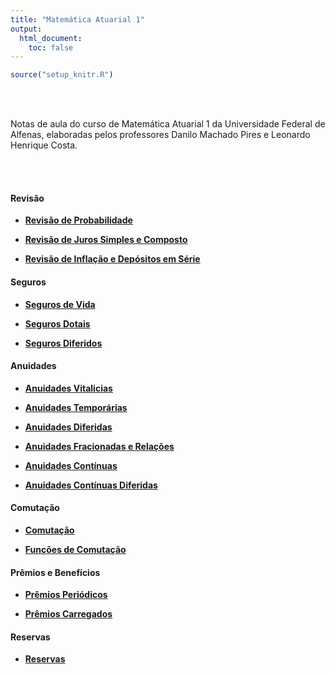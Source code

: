 ```yaml
---
title: "Matemática Atuarial 1"
output:
  html_document:
    toc: false
---
```


```r
source("setup_knitr.R")
```

<br></br>

Notas de aula do curso de Matemática Atuarial 1 da Universidade Federal de Alfenas, elaboradas pelos professores Danilo Machado Pires e Leonardo Henrique Costa.

<br></br>

#### Revisão

- <a href="https://atuaria.github.io/portalhalley/PDF/MatematicaAtuarial1/RevisaoProbabilidade.pdf"target="_blank">**Revisão de Probabilidade**</a>

- <a href="https://atuaria.github.io/portalhalley/PDF/MatematicaAtuarial1/RevisaoJurosSimpleseComposto.pdf"target="_blank">**Revisão de Juros Simples e Composto**</a>

- <a href="https://atuaria.github.io/portalhalley/PDF/MatematicaAtuarial1/RevisaoInflacaoeDepositosemSerie.pdf"target="_blank">**Revisão de Inflação e Depósitos em Série**</a>

#### Seguros

- <a href="https://atuaria.github.io/portalhalley/PDF/MatematicaAtuarial1/SegurosDeVida.pdf"target="_blank">**Seguros de Vida**</a>

- <a href="https://atuaria.github.io/portalhalley/PDF/MatematicaAtuarial1/SegurosDotais.pdf"target="_blank">**Seguros Dotais**</a>

- <a href="https://atuaria.github.io/portalhalley/PDF/MatematicaAtuarial1/SegurosDiferidos.pdf"target="_blank">**Seguros Diferidos**</a>

#### Anuidades

- <a href="https://atuaria.github.io/portalhalley/PDF/MatematicaAtuarial1/AnuidadesVitalicias.pdf"target="_blank">**Anuidades Vitalicias**</a>

- <a href="https://atuaria.github.io/portalhalley/PDF/MatematicaAtuarial1/AnuidadesTemporarias.pdf"target="_blank">**Anuidades Temporárias**</a>

- <a href="https://atuaria.github.io/portalhalley/PDF/MatematicaAtuarial1/AnuidadesDiferidas.pdf"target="_blank">**Anuidades Diferidas**</a>

- <a href="https://atuaria.github.io/portalhalley/PDF/MatematicaAtuarial1/AnuidadesFracionadas.pdf"target="_blank">**Anuidades Fracionadas e Relações**</a>

- <a href="https://atuaria.github.io/portalhalley/PDF/MatematicaAtuarial1/AnuidadesContinuas.pdf"target="_blank">**Anuidades Contínuas**</a>

- <a href="https://atuaria.github.io/portalhalley/PDF/MatematicaAtuarial1/AnuidadesContinuasDiferidas.pdf"target="_blank">**Anuidades Contínuas Diferidas**</a>

#### Comutação

- <a href="https://atuaria.github.io/portalhalley/PDF/MatematicaAtuarial1/Comutacao.pdf"target="_blank">**Comutação**</a>

- <a href="https://atuaria.github.io/portalhalley/PDF/MatematicaAtuarial1/FuncoesComutacao.pdf"target="_blank">**Funções de Comutação**</a>

#### Prêmios e Benefícios

- <a href="https://atuaria.github.io/portalhalley/PDF/MatematicaAtuarial1/PremiosPeriodicos.pdf"target="_blank">**Prêmios Periódicos**</a>

- <a href="https://atuaria.github.io/portalhalley/PDF/MatematicaAtuarial1/PremioseBeneficiosCarregados.pdf"target="_blank">**Prêmios Carregados**</a>

#### Reservas

- <a href="https://atuaria.github.io/portalhalley/PDF/MatematicaAtuarial1/Reservas.pdf"target="_blank">**Reservas**</a>

<br></br>
<br></br>



